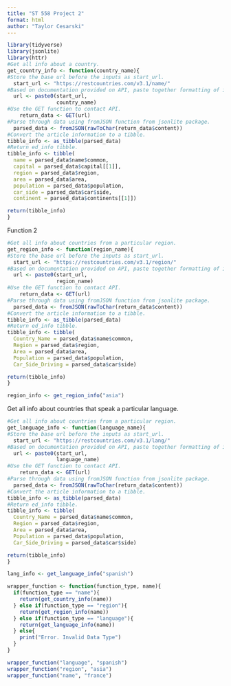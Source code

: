```yaml
---
title: "ST 558 Project 2"
format: html
author: "Taylor Cesarski"
---
```

```r
library(tidyverse)
library(jsonlite)
library(httr)
#Get all info about a country.
get_country_info <- function(country_name){
#Store the base url before the inputs as start_url.
  start_url <- "https://restcountries.com/v3.1/name/"
#Based on documentation provided on API, paste together formatting of initial url, and inputs for what the final url should look like.. Use paste0 to not add spaces.
  url <- paste0(start_url, 
                country_name)
#Use the GET function to contact API.
    return_data <- GET(url)
#Parse through data using fromJSON function from jsonlite package.
  parsed_data <- fromJSON(rawToChar(return_data$content))
#Convert the article information to a tibble.
tibble_info <- as_tibble(parsed_data)
#Return ed_info tibble.
tibble_info <- tibble(
  name = parsed_data$name$common,
  capital = parsed_data$capital[[1]],
  region = parsed_data$region,
  area = parsed_data$area,
  population = parsed_data$population,
  car_side = parsed_data$car$side,
  continent = parsed_data$continents[[1]])

return(tibble_info)
}
```
Function 2
```r
#Get all info about countries from a particular region.
get_region_info <- function(region_name){
#Store the base url before the inputs as start_url.
  start_url <- "https://restcountries.com/v3.1/region/"
#Based on documentation provided on API, paste together formatting of initial url, and inputs for what the final url should look like.. Use paste0 to not add spaces.
  url <- paste0(start_url, 
                region_name)
#Use the GET function to contact API.
    return_data <- GET(url)
#Parse through data using fromJSON function from jsonlite package.
  parsed_data <- fromJSON(rawToChar(return_data$content))
#Convert the article information to a tibble.
tibble_info <- as_tibble(parsed_data)
#Return ed_info tibble.
tibble_info <- tibble(
  Country_Name = parsed_data$name$common,
  Region = parsed_data$region,
  Area = parsed_data$area,
  Population = parsed_data$population,
  Car_Side_Driving = parsed_data$car$side)

return(tibble_info)
}

region_info <- get_region_info("asia")

```

Get all info about countries that speak a particular language.

```r
#Get all info about countries from a particular region.
get_language_info <- function(language_name){
#Store the base url before the inputs as start_url.
  start_url <- "https://restcountries.com/v3.1/lang/"
#Based on documentation provided on API, paste together formatting of initial url, and inputs for what the final url should look like.. Use paste0 to not add spaces.
  url <- paste0(start_url, 
                language_name)
#Use the GET function to contact API.
    return_data <- GET(url)
#Parse through data using fromJSON function from jsonlite package.
  parsed_data <- fromJSON(rawToChar(return_data$content))
#Convert the article information to a tibble.
tibble_info <- as_tibble(parsed_data)
#Return ed_info tibble.
tibble_info <- tibble(
  Country_Name = parsed_data$name$common,
  Region = parsed_data$region,
  Area = parsed_data$area,
  Population = parsed_data$population,
  Car_Side_Driving = parsed_data$car$side)

return(tibble_info)
}

lang_info <- get_language_info("spanish")

```
```r
wrapper_function <- function(function_type, name){
  if(function_type == "name"){
    return(get_country_info(name))
  } else if(function_type == "region"){
    return(get_region_info(name))
  } else if(function_type == "language"){
    return(get_language_info(name))
  } else{
    print("Error. Invalid Data Type")
  }
}

wrapper_function("language", "spanish")
wrapper_function("region", "asia")
wrapper_function("name", "france")
```



